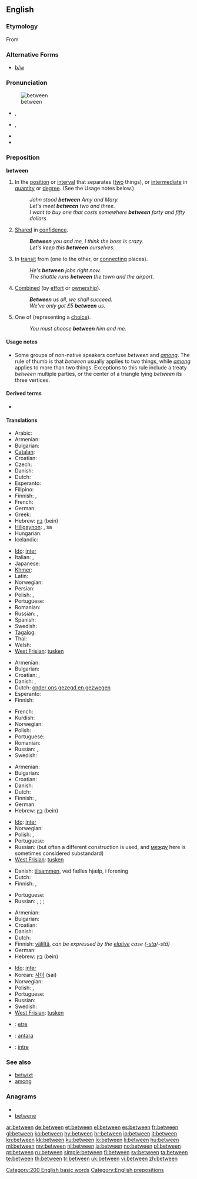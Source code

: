 ==English==

{{rank|another|right|each|173|between|face|tell|because}}

===Etymology===
From {{etyl|ang}} {{term|betweonum|betwēonum|lang=ang}}

===Alternative Forms===
*[[b/w]]

===Pronunciation===
[[Image:Entre.PNG|thumb|between]]
* {{a|UK}} {{IPA|/bɪˈtwiːn/}}, {{SAMPA|/bI"twi:n/}}
* {{a|US}} {{IPA|/bɪˈtwin/}}, {{SAMPA|/bI"twin/}}
* {{audio|en-us-between.ogg|Audio (US)}}
* {{hyphenation|be|tween}}

===Preposition===
'''between'''

# In the [[position]] or [[interval]] that separates ([[two]] things), or [[intermediate]] in [[quantity]] or [[degree]].  (See the Usage notes below.)
#: ''John stood '''between''' Amy and Mary.''
#: ''Let's meet '''between''' two and three.''
#: ''I want to buy one that costs somewhere '''between''' forty and fifty dollars''.
# [[share|Shared]] in [[confidence]].
#: '''''Between''' you and me, I think the boss is crazy.''
#: ''Let's keep this '''between''' ourselves.''
# In [[transit]] from (one to the other, or [[connecting]] places).
#: ''He's '''between''' jobs right now.''
#: ''The shuttle runs '''between''' the town and the airport.''
# [[combine|Combined]] (by [[effort]] or [[ownership]]).
#: '''''Between''' us all, we shall succeed.''
#: ''We've only got £5 '''between''' us.''
# One of (representing a [[choice]]).
#: ''You must choose '''between''' him and me.''

====Usage notes====
* Some groups of non-native speakers confuse ''between'' and ''[[among]]''. The rule of thumb is that ''between'' usually applies to two things, while ''[[among]]'' applies to more than two things. Exceptions to this rule include a treaty ''between'' multiple parties, or the center of a triangle lying ''between'' its three vertices.

====Derived terms====
* {{lookfrom|between}}

====Translations====
{{trans-top|in the position or interval that separates two things}}
* Arabic: {{t-|ar|بين|alt=بَيْنَ|tr=bayna}}
* Armenian: {{t-|hy|միջև|tr=miǰev}}
* Bulgarian: {{t+|bg|между}}
* [[Catalan]]: {{t-|ca|entre}}
* Croatian: {{t+|hr|između}}
* Czech: {{t+|cs|mezi}}
* Danish: {{t-|da|mellem}}
* Dutch: {{t+|nl|tussen}}
* Esperanto: {{t-|eo|inter|xs=Esperanto}}
* Filipino: {{tø|fil|gitna|xs=Filipino}}
* Finnish: {{t-|fi|välissä}}, {{t-|fi|keskellä}}
* French: {{t+|fr|entre}}
* German: {{t+|de|zwischen}}
* Greek: {{t+|el|ανάμεσα||tr=anámesa}}
* Hebrew: [[בין]] (bein)
* [[Hiligaynon]]: {{tø|hil|tunga|xs=Hiligaynon}}, sa {{tø|hil|gintung-an|xs=Hiligaynon}}
* Hungarian: {{t+|hu|között}}
* Icelandic: {{t+|is|á milli}}
{{trans-mid}}
* [[Ido]]: [[inter]]
* Italian: {{t+|it|tra}}, {{t+|it|fra}}
* Japanese: {{t+|ja|間|alt=…の間に|tr=no aida ni ([[の]][[あいだ]][[に]])}}
* [[Khmer]]: {{t|km|រវាង|tr=rawīǝng|sc=Khmr|xs=Khmer}}
* Latin: {{t+|la|inter}}
* Norwegian: {{t+|no|mellom}}
* Persian: {{t-|fa|اندر|tr=andar|xs=Persian}}
* Polish: {{t+|pl|pomiędzy}}, {{t+|pl|między}}
* Portuguese: {{t+|pt|entre}}
* Romanian: {{t-|ro|între}}
* Russian: {{t+|ru|между|tr=méždu}}, {{t+|ru|посреди|tr=posredí}}
* Spanish: {{t+|es|entre}}
* Swedish: {{t+|sv|mellan}}
* [[Tagalog]]: {{t|tl|gitna|xs=Tagalog}}
* Thai: {{t|th|ระหว่าง|tr=ráwàang}}
* Welsh: {{t-|cy|rhwng|xs=Welsh}}
* [[West Frisian]]: [[tusken]]
{{trans-bottom}}

{{trans-top|shared in confidence by}}
* Armenian: {{t-|hy|միջև|tr=miǰev}}
* Bulgarian: {{t+|bg|между}}
* Croatian: {{t-|hr|među}}, {{t+|hr|između}}
* Danish: {{t-|da|mellem}}, {{t+|da|imellem}}
* Dutch: [[onder ons gezegd en gezwegen]]
* Esperanto: {{t-|eo|inter|xs=Esperanto}}
* Finnish: {{t-|fi|kesken}}
{{trans-mid}}
* French: {{t+|fr|entre}}
* Kurdish: {{ku-Arab|[[له‌ نێوان]]}}
* Norwegian: {{t+|no|mellom}}
* Polish: {{t+|pl|między}}
* Portuguese: {{t+|pt|entre}}
* Romanian: {{t|ro|între}}
* Russian: {{t+|ru|среди|tr=sredí}}, {{t+|ru|между|tr=méždu}}
* Swedish: {{t+|sv|mellan}}
{{trans-bottom}}

{{trans-top|in transit from one to the other}}
* Armenian: {{t-|hy|միջև|tr=miǰev}}
* Bulgarian: {{t|bg|помежду}}
* Croatian: {{t-|hr|među}}
* Danish: {{t-|da|mellem}}
* Dutch: {{t+|nl|tussen}}
* Finnish: {{t-|fi|välissä}}, {{t-|fi|välillä}}
* German: {{t+|de|zwischen}}
* Hebrew: [[בין]] (bein)
{{trans-mid}}
* [[Ido]]: [[inter]]
* Norwegian: {{t+|no|mellom}}
* Polish: {{t+|pl|między}}, {{t+|pl|pomiędzy}}
* Portuguese: {{t+|pt|entre}}
* Russian: {{t+|ru|между|tr=méždu}} (but often a different construction is used, and [[между]] here is sometimes considered substandard)
* [[West Frisian]]: [[tusken]]
{{trans-bottom}}

{{trans-top|combined by effort or ownership}}
* Danish: [[tilsammen]], ved fælles hjælp, i forening
* Dutch: {{t+|nl|onder}}
* Finnish: {{t-|fi|kesken}}, {{t+|fi|yhteensä}}
{{trans-mid}}
* Portuguese: {{t+|pt|entre}}
* Russian: {{t+|ru|суммарно|tr=summárno}}, {{t+|ru|всего|tr=vsegó}}; {{t+|ru|на всех|tr=na vsex}}; {{t+|ru|вместе|tr=vméste}}
{{trans-bottom}}

{{trans-top|one of, representing a choice}}
* Armenian: {{t-|hy|միջև|tr=miǰev}}
* Bulgarian: {{t+|bg|между}}
* Croatian: {{t+|hr|između}}
* Danish: {{t-|da|mellem}}
* Dutch: {{t+|nl|tussen}}
* Finnish: [[väliltä]], ''can be expressed by the [[elative]] case ([[-sta]]/-stä)''
* German: {{t+|de|zwischen}}
* Hebrew: [[בין]] (bein)
{{trans-mid}}
* [[Ido]]: [[inter]]
* Korean: [[사이]] (sai)
* Norwegian: {{t+|no|mellom}}
* Polish: {{t+|pl|pomiędzy}}, {{t+|pl|między}}
* Portuguese: {{t+|pt|entre}}
* Russian: {{t+|ru|между|tr=méždu}}
* Swedish: {{t+|sv|mellan}}
* [[West Frisian]]: [[tusken]]
{{trans-bottom}}

<!--Remove this section once all of the translations below have been moved into the tables above.-->
{{checktrans-top}}
* {{ttbc|Breton}}: [[etre]]
* {{ttbc|Indonesian}}: [[antara]]
* {{ttbc|Romanian}}: [[între]]
{{checktrans-bottom}}

===See also===
* [[betwixt]]
* [[among]]

===Anagrams===
* {{alphagram|beeentw}}
* [[betwene#English|betwene]]

[[Category:200 English basic words]]
[[Category:English prepositions]]

[[ar:between]]
[[de:between]]
[[et:between]]
[[el:between]]
[[es:between]]
[[fr:between]]
[[gl:between]]
[[ko:between]]
[[hy:between]]
[[hr:between]]
[[io:between]]
[[it:between]]
[[kn:between]]
[[kk:between]]
[[ku:between]]
[[lo:between]]
[[li:between]]
[[hu:between]]
[[ml:between]]
[[my:between]]
[[nl:between]]
[[ja:between]]
[[no:between]]
[[pl:between]]
[[pt:between]]
[[ru:between]]
[[simple:between]]
[[fi:between]]
[[sv:between]]
[[ta:between]]
[[te:between]]
[[th:between]]
[[tr:between]]
[[uk:between]]
[[vi:between]]
[[zh:between]]